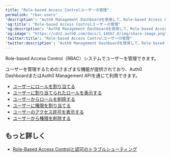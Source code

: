 ```yaml
---
title: "Role-based Access Controlユーザーの管理"
permalink: "rbac-users"
'description': "Auth0 Management Dashboardを使用して、Role-based Access Control（RBAC）システムでユーザーを管理する方法を説明します。Auth0のAPI Authorization Core（認可コア）機能セットで使用するものです。"
'og:title': "Role-based Access Controlユーザーの管理"
'og:description': "Auth0 Management Dashboardを使用して、Role-based Access Control（RBAC）システムでユーザーを管理する方法を説明します。Auth0のAPI Authorization Core（認可コア）機能セットで使用するものです。"
'og:image': "https://cdn2.auth0.com/docs/1.14567.0/img/share-image.png"
'twitter:title': "Role-based Access Controlユーザーの管理"
'twitter:description': "Auth0 Management Dashboardを使用して、Role-based Access Control（RBAC）システムでユーザーを管理する方法を説明します。Auth0のAPI Authorization Core（認可コア）機能セットで使用するものです。"
---
```


Role-based Access Control（RBAC）システムでユーザーを管理できます。

ユーザーを管理するためのさまざまな機能が提供されており、<Tooltip data-tooltip-id="react-containers-DefinitionTooltip-0" href="/ja-jp/glossary?term=auth0-dashboard" tip="Auth0 Dashboard: サービスを構成するためのAuth0の主製品。" cta="用語集の表示">Auth0 Dashboard</Tooltip>またはAuth0 <Tooltip data-tooltip-id="react-containers-DefinitionTooltip-0" href="/ja-jp/glossary?term=management-api" tip="Management API: 顧客が管理タスクを実行できるようにするための製品。" cta="用語集の表示">Management API</Tooltip>を通じて利用できます。

* [ユーザーにロールを割り当てる](/ja-jp/manage-users/access-control/configure-core-rbac/rbac-users/assign-roles-to-users)
* [ユーザーに割り当てられたロールを表示する](/ja-jp/manage-users/access-control/configure-core-rbac/rbac-users/view-user-roles)
* [ユーザーからロールを削除する](/ja-jp/manage-users/access-control/configure-core-rbac/rbac-users/remove-roles-from-users)
* [ユーザーに権限を割り当てる](/ja-jp/manage-users/access-control/configure-core-rbac/rbac-users/assign-permissions-to-users)
* [ユーザーのアクセス許可を表示する](/ja-jp/manage-users/access-control/configure-core-rbac/rbac-users/view-user-permissions)
* [ユーザーから権限を削除する](/ja-jp/manage-users/access-control/configure-core-rbac/rbac-users/remove-permissions-from-users)

## もっと詳しく

* [Role-Based Access Controlと認可のトラブルシューティング](/ja-jp/troubleshoot/authentication-issues/troubleshoot-rbac-authorization)